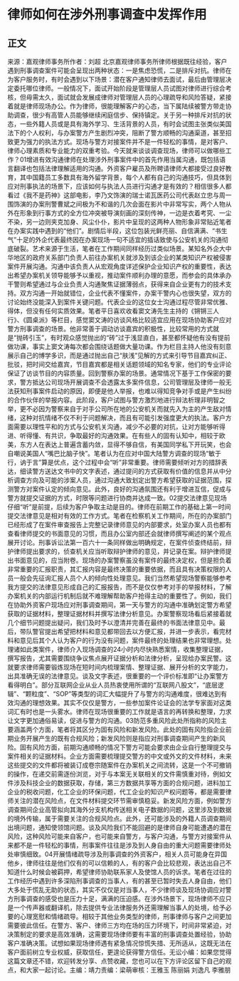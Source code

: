# 律师如何在涉外刑事调查中发挥作用
## 正文
来源：嘉观律师事务所作者：刘超 北京嘉观律师事务所律师根据既往经验，客户遇到刑事调查案件可能会呈现出两种状态：一是焦虑恐慌，二是排斥对抗。律师在为客户服务时，有时会遇到以下场景：潜在客户通知律师去面试，最后由管理层决定委托哪位律师。一般情况下，面试开始阶段是管理层人员试图对律师进行综合考核，但毋需太久，面试就会发展成律师对管理层人员的心理疏导和风险答疑，紧接着就是律师现场办公。作为律师，很能理解客户的心态，当下属陆续被警方带走协助调查，很少有高管人员能够继续闲庭信步、保持镇定。关于另一种排斥对抗的状态，一些外籍人员或是具有海外学习、生活背景的人员，有时会试图主张类似美国法下的个人权利，与办案警方产生剧烈冲突，阻断了警方顺畅的沟通渠道，甚至招致更为强力的执法方式。现场与警方对接案件并不是一件轻松的事情，是对客户、律师心理素质和专业能力的双重考验。今天就来谈谈调查现场，律师可以做哪些工作？01增进有效沟通律师在处理涉外刑事案件中的首先作用当属沟通，既包括语言翻译也包括法律理解适用的沟通。外资客户雇员及所聘请律师大都接受过良好教育，其中国籍员工多数具有海外留学背景，每个人都有自己的沟通技巧，但具体到应对刑事执法的场景下，应该如何与执法人员进行沟通才是有效的？相信很多人都看过《我不是药神》这部电影，李乃文饰演的瑞士诺瓦医药公司代表赵立忠与周一围饰演的办案刑警曹斌之间极为不和谐的几次会面在影片中非常写实，两个人物从外在形象到行事方式的全方位冲突被导演刻画的深刻传神，一边是衣着考究、一尘不染，另一边则夹克加身、风尘仆仆，影片中呈现的这两种人物形象非常贴近笔者在办案实践中遇到的“他们”。剧情后半段，这位包装光鲜亮丽、自信满满、“书生气”十足的外企代表最终因在办案现场一句不适宜的插话致使与公安机关的沟通彻底破裂。艺术来源于生活，笔者在工作期间同样经历过类似场景。某知名外企大中华地区的政府关系部门负责人前往办案机关就涉及到该企业的某类知识产权被侵害案件开展沟通。沟通中该负责人从宏观角度详述保护企业知识产权的重要性，表达出希望办案机关领导能够予以重视，推动案件顺利办理的意愿，而参会的具体承办干警则希望通过与企业负责人沟通聚焦证据薄弱点，获得来自企业更有力的技术支持。双方沟通一开始就错位，企业代表不懂案件，办案干警内心也很失望，双方的讨论始终没能深入到案件关键问题。代表企业的这位女士沟通过程尽管非常优雅、得体，但没有任何实质效果。笔者平日喜欢收看窦文涛先生主持的《锵锵三人行》、《圆桌派》等栏目，感觉窦文涛的访谈风格比较适宜应用在现场协助客户应对警方刑事调查的场景。他非常善于调动访谈嘉宾的积极性，比较常用的方式就是“抛砖引玉”，有时观众感觉抛出的“砖”过于浅显直白，甚至都怀疑他有没有提前做功课，事实上窦文涛每次都会围绕话题做大量功课。作为栏目主持人他没有刻意展示自己的博学多识，而是通过抛出自己“肤浅”见解的方式来引导节目嘉宾纠正、批驳，把时间交给嘉宾，节目嘉宾都是相关话题领域的知名专家，他们的专业评论保证了访谈节目的内容质量。回到警察办案的场景。通常情况下基于工作保密的要求，警方抵达公司现场开展调查不会透露太多案件信息，公司管理层及律师一般无法获知刑事案件启动的原因，即便是他人举报，也难以得知竞争对手或是产生纠纷的合作伙伴的举报内容。此阶段，客户试图与警方激烈地进行辩法析理非明智之举，更不必因为警察来自于对手公司所在地的公安机关而就先入为主的产生敌对情绪，这种对抗情绪不仅不利于问题解决，而且有可能引发强度更大的执法。客户方面需要以理性平和的方式与公安机关沟通，减少不必要的对抗，让对方能够听得进、听得懂、有共识，争取最好的沟通效果。在有些人的固有认知中，相较于欧美，东方人在表达上普遍含蓄内敛，显得不够自信，有美国同学私下开玩笑，也会自嘲说美国人“嘴巴比脑子快”。笔者认为在应对中国大陆警方调查的现场“敏于行，讷于言”算是优点，这个过程中会“听”非常重要。律师需要倾听对方的措辞表达，细读警方送达文书中的文字表述，通过提问的方式获取有价值的信息并从中分析调查方向及可能的涉案人员，通过沟通大致划定出警方希望获取的证据范围，探测警方对案件认定的倾向意见。此外，良好的沟通氛围还有利于增进互信，促成与警方就提交证据的方式，时限等问题进行协商并达成一致。02提交法律意见现场仔细“听”是前提，后续为客户争取主动是目的。律师在前期工作的基础上第一时间提交法律意见是相对有效的工作方式。笔者在检察机关工作期间，所在的办案部门已经形成了在案件审查报告上完整记录律师意见的内部要求，处室办案人员也都有查看律师提交的书面意见的习惯，而且办公室内部还会就律师撰写阐述的某个观点展开讨论。刑事诉讼法第一百六十一条同样做出明确规定，在案件侦查终结前，辩护律师提出要求的，侦查机关应当听取辩护律师的意见，并记录在案。辩护律师提出书面意见的，应当附卷。现场的办案警察虽没有案件的最终决定权，但是担负着非常重要的汇报职责，其汇报内容是最终决策的重要依据，而且具有决策权限的人员一般会先征询汇报人员个人的倾向性处理意见。我们当然希望现场警察能够参考我方提交的法律意见形成自己的汇报报告，而不是仅仅参考对手的举报材料，了解办案机关的内部运行机制后就不难理解帮助客户抢得主动的重要性了。例如，我们在协助外资客户现场应对刑事调查期间，第一天与警方的沟通中准确划定警方希望获取的证据材料，整理证据材料并撰写法律分析意见。办案警察现场看后紧接着就几个细节问题提出疑问，我们及时予以澄清并完善在最终的书面法律意见中。最后，带队警官提出希望把材料和意见都带回去以方便汇报，并进一步表示，看完材料和意见后其个人认为客户的行为没有问题，案件最终的处理结果也非常理想。处理诸如此类案件，律师介入现场调查的24小时内尽快熟悉案情，收集整理证据，撰写报告，尤其需要围绕争议焦点展开证据分析和法律分析，呈现给办案民警。这就要求律师需要锻炼现场在短时间内梳理案情、整理证据、展开分析的文字能力，出具准确无误的法律意见。谈及文字表述，很重要的一个评价标准即“让办案警方看得明白”。部分互联网企业从业人员热衷使用所谓的“互联网八股文”，“底层逻辑”、“颗粒度”、“SOP”等类型的词汇大幅提升了与警方的沟通难度，很难达到有效沟通的理想效果。其实不仅仅是警方，一些参加案件论证会的法学专家面对这类词汇有时也是一头雾水。律师在现场很重要的工作就是语言的再转换和整理，力求让文字更加通俗易读，促进与警方的沟通。03防范多重风险此处所指称的风险主要涵盖两个方面，笔者将其区分为固有风险和新发风险。此处的固有风险指企业前期业务开展产生的既有合规风险；新发风险则是指应对刑事调查期间产生的新风险。固有风险方面，前期沟通顺畅的情况下警方可能会要求由企业自行整理提交与案件相关的证据材料。企业方面需要梳理提交警方的中文或外文的文件材料，未来这些提交的文件都将被装订成卷宗随案件在办案机关之间流转，这是一个不可撤销的操作，在递交前需逐份浏览，对于与本案无关联相关的文件需慎重对待，例如文件涉及科技企业的数据获取，存储，第三方数据共享等方面的合规问题，进料加工企业的税收问题，化工企业的环保问题，代工企业的知识产权问题等，都是需要律师关注的潜在风险点，在文件材料提交环节需审慎稳妥。新发风险方面，例如警方调查期间企业高管拟向其海外分支机构传送相关电子数据的问题，这里涉及到数据的境外传输，属于需要关注的合规风险点。此外，还可能涉及的外籍人员调查期间出境问题，通知使领馆问题。谈及风险我们不能回避的是律师自身可能遭遇的潜在风险，这种风险可能来自客户，也可能来自警方，与客户沟通，与警方对接案件从来都不是一件轻松的事情，刑事案件往往是涉及到人身自由的重大问题需要律师处处审慎细致。04开展情绪疏导涉及刑事调查的外资客户，相关人员可能身在异国他乡，律师往往是他们仅有的可以信赖的人，有的客户会比较悲观，表达出自己不知道什么时候会被羁押，希望律师协助联系家人及使馆人员的诉求。笔者在过往的工作经历中遇到许多深陷刑事调查的当事人，有的甚至已暂时失去人身自由，他们大多处于慌乱无助的状态，其实不仅仅是对当事人，不少律师谈及现场协调应对警方刑事调查的感受也是压力十足，满满的压迫感。在涉外场景下，现场律师不应只是一个传声器或翻译机，除去提供专业法律服务外还需理解当事人的处境，给予必要的心理宽慰和情绪疏导。相较于其他业务类型的律师，刑事律师与客户之间更加需要彼此信任。在警方、客户、律师三方均在场的压力环境下，时间非常紧迫，对决策制定的要求是高效准确，这需要现场律师要有丰富的刑事调查处置经验，协助客户准确决策。试想如果现场律师遇有紧急情况惊慌失措、无所适从，这既无法在客户面前树立专业权威，获取信任，更遑论获得警方信任。无讼小编：如果您觉得这篇文章还不错，欢迎转发分享、点赞收藏，您也可以在下方评论区留下自己的观点，和大家一起讨论。主编：靖力责编：梁萌审核：王雅玉 陈丽娟 刘逸凡 李雅朋